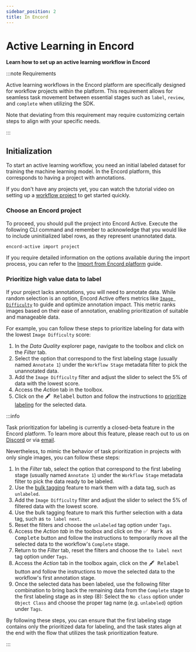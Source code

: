 ```yaml
---
sidebar_position: 2
title: In Encord
---
```



# Active Learning in Encord

**Learn how to set up an active learning workflow in Encord**

:::note Requirements

Active learning workflows in the Encord platform are specifically designed for workflow projects within the platform.
This requirement allows for seamless task movement between essential stages such as `label`, `review`, and `complete` when utilizing the SDK.

Note that deviating from this requirement may require customizing certain steps to align with your specific needs.

:::

[//]: # (The active learning workflow in Encord Active consists of the following key stages:)
[//]: # (<TOCInline toc={toc.filter&#40;&#40;node&#41; => node.level === 2&#41;.map&#40;&#40;node, index&#41; => &#40;{ ...node, value: `${index + 1}. ${node.value}` }&#41;&#41;} />)

## Initialization
To start an active learning workflow, you need an initial labeled dataset for training the machine learning model.
In the Encord platform, this corresponds to having a project with annotations.

If you don't have any projects yet, you can watch the tutorial video on setting up a [workflow project][workflow-project-tutorial] to get started quickly.

### Choose an Encord project

To proceed, you should pull the project into Encord Active.
Execute the following CLI command and remember to acknowledge that you would like to include uninitialized label rows, as they represent unannotated data.
```bash
encord-active import project
```
If you require detailed information on the options available during the import process, you can refer to the [Import from Encord platform][import-encord-project] guide.  

[//]: # (If your workflow project already contains annotations, you can skip the next part of the initialization step and proceed directly to [Model training]&#40;#model-training&#41;.)

[//]: # (Alternatively, if you have a trained model that you intend to use in the active learning workflow, you can jump to the [Querying]&#40;#querying&#41; step.)

### Prioritize high value data to label

If your project lacks annotations, you will need to annotate data.
While random selection is an option, Encord Active offers metrics like [`Image Difficulty`][image-difficulty-metric] to guide and optimize annotation impact.
This metric ranks images based on their ease of annotation, enabling prioritization of suitable and manageable data.

For example, you can follow these steps to prioritize labeling for data with the lowest `Image Difficulty` score:
1. In the _Data Quality_ explorer page, navigate to the toolbox and click on the _Filter_ tab.
2. Select the option that correspond to the first labeling stage (usually named `Annotate 1`) under the `Workflow Stage` metadata filter to pick the unannotated data.
3. Add the `Image Difficulty` filter and adjust the slider to select the 5% of data with the lowest score.
4. Access the _Action_ tab in the toolbox.
5. Click on the <kbd>🖋 Relabel</kbd> button and follow the instructions to [prioritize labeling][relabeling-guide] for the selected data.

:::info

[//]: # (todo remove this info section once Encord Annotate provides task prioritization to the public)
Task prioritization for labeling is currently a closed-beta feature in the Encord platform. To learn more about this feature, please reach out to us on [Discord][join-discord] or via [email][ea-email].

Nevertheless, to mimic the behavior of task prioritization in projects with only single images, you can follow these steps:
1. In the _Filter_ tab, select the option that correspond to the first labeling stage (usually named `Annotate 1`) under the `Workflow Stage` metadata filter to pick the data ready to be labeled.
2. Use the [bulk tagging][bulk-tagging-feature] feature to mark them with a data tag, such as `unlabeled`.
3. Add the `Image Difficulty` filter and adjust the slider to select the 5% of filtered data with the lowest score.
4. Use the bulk tagging feature to mark this further selection with a data tag, such as `to label next`.
5. Reset the filters and choose the `unlabeled` tag option under `Tags`.
6. Access the _Action tab_ in the toolbox and click on the <kbd>✅ Mark as Complete</kbd> button and follow the instructions to temporarily move all the selected data to the workflow's `Complete` stage.
7. Return to the _Filter_ tab, reset the filters and choose the `to label next` tag option under `Tags`.
8. Access the _Action_ tab in the toolbox again, click on the <kbd>🖋 Relabel</kbd> button and follow the instructions to move the selected data to the workflow's first annotation stage.
9. Once the selected data has been labeled, use the following filter combination to bring back the remaining data from the `Complete` stage to the first labeling stage as in step (8):
  Select the  `No class` option under `Object Class` and choose the proper tag name (e.g. `unlabeled`) option under `Tags`.

By following these steps, you can ensure that the first labeling stage contains only the prioritized data for labeling, and the task states align at the end with the flow that utilizes the task prioritization feature.

:::

[//]: # (## Model training {#model-training})

[//]: # (## Querying {#querying})

[//]: # (## Labeling)

[//]: # (## Model update)

[//]: # (## Iteration)


[ea-email]: mailto:active@encord.com
[import-encord-project]: ../import/import-encord-project
[image-difficulty-metric]: ../metrics/data-quality-metrics#image-difficulty
[join-discord]: https://discord.gg/TU6yT7Uvx3
[relabeling-guide]: ../user-guide/relabeling
[standard-filter-feature]: ../user-guide/filtering#standard-filter-feature
[bulk-tagging-feature]: ../user-guide/tagging#bulk-tagging
[workflow-project-tutorial]: https://docs.encord.com/projects/workflows/creating-and-configuring-workflows#workflows---tutorial
